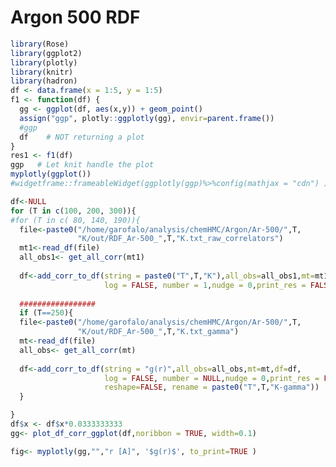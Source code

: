 # Argon 500 RDF  

```r
library(Rose)
library(ggplot2)
library(plotly)
library(knitr)
library(hadron)
df <- data.frame(x = 1:5, y = 1:5)
f1 <- function(df) {
  gg <- ggplot(df, aes(x,y)) + geom_point()
  assign("ggp", plotly::ggplotly(gg), envir=parent.frame())
  #ggp
  df    # NOT returning a plot
}
res1 <- f1(df)
ggp   # Let knit handle the plot
myplotly(ggplot())
#widgetframe::frameableWidget(ggplotly(ggp)%>%config(mathjax = "cdn") )
```




```r

df<-NULL
for (T in c(100, 200, 300)){
#for (T in c( 80, 140, 190)){
  file<-paste0("/home/garofalo/analysis/chemHMC/Argon/Ar-500/",T,
               "K/out/RDF_Ar-500_",T,"K.txt_raw_correlators")
  mt1<-read_df(file)
  all_obs1<- get_all_corr(mt1)
  
  df<-add_corr_to_df(string = paste0("T",T,"K"),all_obs=all_obs1,mt=mt1,df=df,
                     log = FALSE, number = 1,nudge = 0,print_res = FALSE)
  
  #################
  if (T==250){
  file<-paste0("/home/garofalo/analysis/chemHMC/Argon/Ar-500/",T,
               "K/out/RDF_Ar-500_",T,"K.txt_gamma")
  mt<-read_df(file)
  all_obs<- get_all_corr(mt)
  
  df<-add_corr_to_df(string = "g(r)",all_obs=all_obs,mt=mt,df=df,
                     log = FALSE, number = NULL,nudge = 0,print_res = FALSE,
                     reshape=FALSE, rename = paste0("T",T,"K-gamma"))
  }

}
df$x <- df$x*0.0333333333
gg<- plot_df_corr_ggplot(df,noribbon = TRUE, width=0.1)

fig<- myplotly(gg,"","r [A]", '$g(r)$', to_print=TRUE )

```